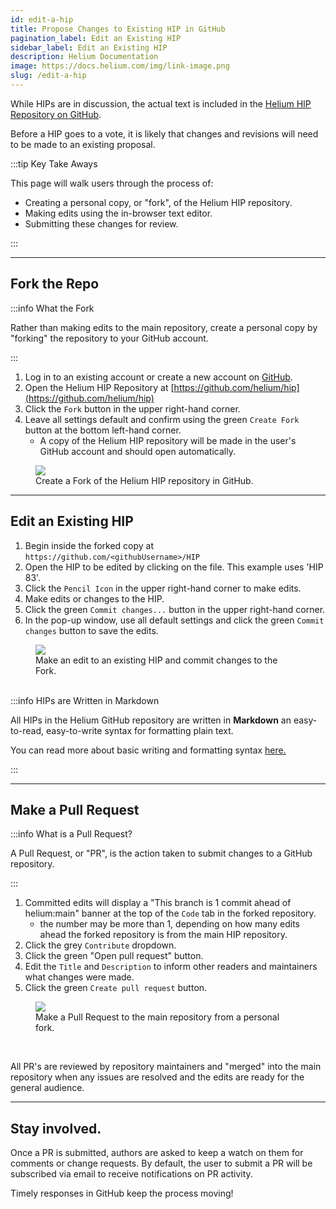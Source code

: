 ```yaml
---
id: edit-a-hip
title: Propose Changes to Existing HIP in GitHub
pagination_label: Edit an Existing HIP
sidebar_label: Edit an Existing HIP
description: Helium Documentation
image: https://docs.helium.com/img/link-image.png
slug: /edit-a-hip
---
```



While HIPs are in discussion, the actual text is included in the
[Helium HIP Repository on GitHub](https://github.com/helium/hip).

Before a HIP goes to a vote, it is likely that changes and revisions will need to be made to an
existing proposal.

:::tip Key Take Aways

This page will walk users through the process of:

- Creating a personal copy, or "fork", of the Helium HIP repository.
- Making edits using the in-browser text editor.
- Submitting these changes for review.

:::

---

## Fork the Repo

:::info What the Fork

Rather than making edits to the main repository, create a personal copy by "forking" the repository
to your GitHub account.

:::

1. Log in to an existing account or create a new account on [GitHub](https://github.com).
2. Open the Helium HIP Repository at [https://github.com/helium/hip](https://github.com/helium/hip)
3. Click the `Fork` button in the upper right-hand corner.
4. Leave all settings default and confirm using the green `Create Fork` button at the bottom
   left-hand corner.
   - A copy of the Helium HIP repository will be made in the user's GitHub account and should open
     automatically.

<figure className="screensnippet-wrapper">
  <img
    src={useBaseUrl('/img/hip/create-fork.gif')}
    style={{ maxHeight: 400, borderRadius: '40px', padding: '14px 16px 20px' }}
  />
  <figcaption>Create a Fork of the Helium HIP repository in GitHub.</figcaption>
</figure>

---

## Edit an Existing HIP

1. Begin inside the forked copy at `https://github.com/<githubUsername>/HIP`
2. Open the HIP to be edited by clicking on the file. This example uses 'HIP 83'.
3. Click the `Pencil Icon` in the upper right-hand corner to make edits.
4. Make edits or changes to the HIP.
5. Click the green `Commit changes...` button in the upper right-hand corner.
6. In the pop-up window, use all default settings and click the green `Commit changes` button to
   save the edits.

<figure className="screensnippet-wrapper">
  <img
    src={useBaseUrl('/img/hip/make-edit-commit.gif')}
    style={{ maxHeight: 400, borderRadius: '40px', padding: '14px 16px 20px' }}
  />
  <figcaption>Make an edit to an existing HIP and commit changes to the Fork.</figcaption>
</figure>

<br />
:::info HIPs are Written in Markdown

All HIPs in the Helium GitHub repository are written in **Markdown** an easy-to-read, easy-to-write
syntax for formatting plain text.

You can read more about basic writing and formatting syntax
[here.](https://docs.github.com/en/get-started/writing-on-github/getting-started-with-writing-and-formatting-on-github/basic-writing-and-formatting-syntax)

:::

---

## Make a Pull Request

:::info What is a Pull Request?

A Pull Request, or "PR", is the action taken to submit changes to a GitHub repository.

:::

1. Committed edits will display a "This branch is 1 commit ahead of helium:main" banner at the top of
   the `Code` tab in the forked repository.
   - the number may be more than 1, depending on how many edits ahead the forked repository is from the
     main HIP repository.
2. Click the grey `Contribute` dropdown.
3. Click the green "Open pull request" button.
4. Edit the `Title` and `Description` to inform other readers and maintainers what changes were
   made.
5. Click the green `Create pull request` button.

<figure className="screensnippet-wrapper">
  <img
    src={useBaseUrl('/img/hip/make-pr.gif')}
    style={{ maxHeight: 400, borderRadius: '40px', padding: '14px 16px 20px' }}
  />
  <figcaption>Make a Pull Request to the main repository from a personal fork.</figcaption>
</figure>
<br />

All PR's are reviewed by repository maintainers and "merged" into the main repository when any
issues are resolved and the edits are ready for the general audience.

---

## Stay involved.

Once a PR is submitted, authors are asked to keep a watch on them for comments or change requests.
By default, the user to submit a PR will be subscribed via email to receive notifications on PR
activity.

Timely responses in GitHub keep the process moving!
